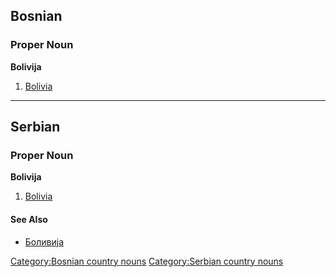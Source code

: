 ==Bosnian==
===Proper Noun===
'''Bolivija'''
#[[Bolivia]]
[[Category:Bosnian country nouns]]

----

==Serbian==
===Proper Noun===
'''Bolivija'''
#[[Bolivia]]
====See Also====
*[[Боливија]]
[[Category:Serbian country nouns]]